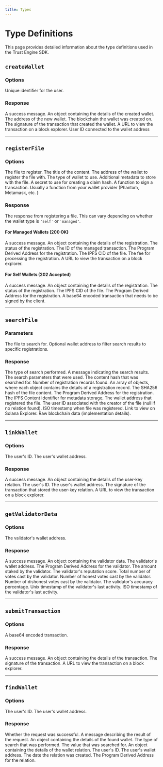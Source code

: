 ```yaml
---
title: Types
---
```


# Type Definitions

This page provides detailed information about the type definitions used in the Trust Engine SDK.

## `createWallet`

### Options

<ResponseField name="userID" type="string" required>
  Unique identifier for the user.
</ResponseField>

### Response

<ResponseField name="message" type="string">
  A success message.
</ResponseField>

<ResponseField name="details" type="object">
  An object containing the details of the created wallet.
  <Expandable>
    <ResponseField name="walletAddress" type="string">
      The address of the new wallet.
    </ResponseField>
    <ResponseField name="chain" type="string">
      The blockchain the wallet was created on.
    </ResponseField>
    <ResponseField name="transactionSignature" type="string">
      The signature of the transaction that created the wallet.
    </ResponseField>
    <ResponseField name="explorerUrl" type="string">
      A URL to view the transaction on a block explorer.
    </ResponseField>
    <ResponseField name="userID" type="string">
      User ID connected to the wallet address
    </ResponseField>
  </Expandable>
</ResponseField>

---

## `registerFile`

### Options

<ResponseField name="file" type="File" required>
  The file to register.
</ResponseField>

<ResponseField name="contentTitle" type="string" required>
  The title of the content.
</ResponseField>

<ResponseField name="walletAddress" type="string" required>
  The address of the wallet to register the file with.
</ResponseField>

<ResponseField name="walletType" type="'self' | 'managed'" required>
  The type of wallet to use.
</ResponseField>

<ResponseField name="metadata" type="string" optional>
  Additional metadata to store with the file.
</ResponseField>

<ResponseField name="secret" type="string" optional>
  A secret to use for creating a claim hash.
</ResponseField>

<ResponseField name="signTransaction" type="(transaction: Transaction) => Promise<Transaction>" optional>
  A function to sign a transaction. Usually a function from your wallet provider (Phantom, Metamask, etc. )
</ResponseField>

### Response

The response from registering a file. This can vary depending on whether the wallet type is `'self'` or `'managed'`.

#### For Managed Wallets (200 OK)

<ResponseField name="message" type="string">
  A success message.
</ResponseField>

<ResponseField name="details" type="object">
  An object containing the details of the registration.
  <Expandable>
    <ResponseField name="status" type="string">
      The status of the registration.
    </ResponseField>
    <ResponseField name="managedTransactionId" type="string">
      The ID of the managed transaction.
    </ResponseField>
    <ResponseField name="contentRegistrationPDA" type="string">
      The Program Derived Address for the registration.
    </ResponseField>
    <ResponseField name="ipfsCid" type="string">
      The IPFS CID of the file.
    </ResponseField>
    <ResponseField name="processingFee" type="string">
      The fee for processing the registration.
    </ResponseField>
    <ResponseField name="explorerUrl" type="string">
      A URL to view the transaction on a block explorer.
    </ResponseField>
  </Expandable>
</ResponseField>

#### For Self Wallets (202 Accepted)

<ResponseField name="message" type="string">
  A success message.
</ResponseField>

<ResponseField name="details" type="object">
  An object containing the details of the registration.
  <Expandable>
    <ResponseField name="status" type="string">
      The status of the registration.
    </ResponseField>
    <ResponseField name="ipfsCid" type="string">
      The IPFS CID of the file.
    </ResponseField>
    <ResponseField name="contentRegistrationPDA" type="string">
      The Program Derived Address for the registration.
    </ResponseField>
    <ResponseField name="transaction" type="string">
      A base64 encoded transaction that needs to be signed by the client.
    </ResponseField>
  </Expandable>
</ResponseField>

---

## `searchFile`

### Parameters

<ResponseField name="file" type="File" required>
  The file to search for.
</ResponseField>

<ResponseField name="walletAddress" type="string" optional>
  Optional wallet address to filter search results to specific registrations.
</ResponseField>

### Response

<ResponseField name="searchMode" type="string">
  The type of search performed.
</ResponseField>

<ResponseField name="message" type="string">
  A message indicating the search results.
</ResponseField>

<ResponseField name="searchCriteria" type="object">
  The search parameters that were used.
  <Expandable>
    <ResponseField name="contentHash" type="string">
      The content hash that was searched for.
    </ResponseField>
  </Expandable>
</ResponseField>

<ResponseField name="totalResults" type="number">
  Number of registration records found.
</ResponseField>

<ResponseField name="registrations" type="Array<object>">
  An array of objects, where each object contains the details of a registration record.
  <Expandable>
    <ResponseField name="contentHash" type="string">
      The SHA256 hash of the file content.
    </ResponseField>
    <ResponseField name="pdaAddress" type="string">
      The Program Derived Address for the registration.
    </ResponseField>
    <ResponseField name="ipfsCid" type="string">
      The IPFS Content Identifier for metadata storage.
    </ResponseField>
    <ResponseField name="registeredBy" type="string">
      The wallet address that registered the file.
    </ResponseField>
    <ResponseField name="userID" type="string | null">
      The user ID associated with the creator of the file (null if no relation found).
    </ResponseField>
    <ResponseField name="timestamp" type="string">
      ISO timestamp when file was registered.
    </ResponseField>
    <ResponseField name="explorerUrl" type="string">
      Link to view on Solana Explorer.
    </ResponseField>
    <ResponseField name="onChainData" type="object">
      Raw blockchain data (implementation details).
    </ResponseField>
  </Expandable>
</ResponseField>

---

## `linkWallet`

### Options

<ResponseField name="userID" type="string" required>
  The user's ID.
</ResponseField>

<ResponseField name="walletAddress" type="string" required>
  The user's wallet address.
</ResponseField>

### Response

<ResponseField name="message" type="string">
  A success message.
</ResponseField>

<ResponseField name="details" type="object">
  An object containing the details of the user-key relation.
  <Expandable>
    <ResponseField name="userID" type="string">
      The user's ID.
    </ResponseField>
    <ResponseField name="walletAddress" type="string">
      The user's wallet address.
    </ResponseField>
    <ResponseField name="transactionSignature" type="string">
      The signature of the transaction that stored the user-key relation.
    </ResponseField>
    <ResponseField name="explorerUrl" type="string">
      A URL to view the transaction on a block explorer.
    </ResponseField>
  </Expandable>
</ResponseField>

---

## `getValidatorData`

### Options

<ResponseField name="walletAddress" type="string" required>
  The validator's wallet address.
</ResponseField>

### Response

<ResponseField name="message" type="string">
  A success message.
</ResponseField>

<ResponseField name="details" type="object">
  An object containing the validator data.
  <Expandable>
    <ResponseField name="validatorAddress" type="string">
      The validator's wallet address.
    </ResponseField>
    <ResponseField name="validatorPDA" type="string">
      The Program Derived Address for the validator.
    </ResponseField>
    <ResponseField name="stakedAmount" type="number">
      The amount staked by the validator.
    </ResponseField>
    <ResponseField name="reputationScore" type="number">
      The validator's reputation score.
    </ResponseField>
    <ResponseField name="totalVotes" type="number">
      Total number of votes cast by the validator.
    </ResponseField>
    <ResponseField name="honestVotes" type="number">
      Number of honest votes cast by the validator.
    </ResponseField>
    <ResponseField name="dishonestVotes" type="number">
      Number of dishonest votes cast by the validator.
    </ResponseField>
    <ResponseField name="accuracyPercentage" type="number">
      The validator's accuracy percentage.
    </ResponseField>
    <ResponseField name="lastActiveTime" type="number">
      Unix timestamp of the validator's last activity.
    </ResponseField>
    <ResponseField name="lastActiveDate" type="string">
      ISO timestamp of the validator's last activity.
    </ResponseField>
  </Expandable>
</ResponseField>

---

## `submitTransaction`

### Options

<ResponseField name="transaction" type="string" required>
  A base64 encoded transaction.
</ResponseField>

### Response

<ResponseField name="message" type="string">
  A success message.
</ResponseField>

<ResponseField name="details" type="object">
  An object containing the details of the transaction.
  <Expandable>
    <ResponseField name="transactionSignature" type="string">
      The signature of the transaction.
    </ResponseField>
    <ResponseField name="explorerUrl" type="string">
      A URL to view the transaction on a block explorer.
    </ResponseField>
  </Expandable>
</ResponseField>

---

## `findWallet`

### Options

<ResponseField name="userID" type="string" optional>
  The user's ID.
</ResponseField>

<ResponseField name="walletAddress" type="string" optional>
  The user's wallet address.
</ResponseField>

### Response

<ResponseField name="success" type="boolean">
    Whether the request was successful.
</ResponseField>

<ResponseField name="message" type="string">
    A message describing the result of the request.
</ResponseField>

<ResponseField name="details" type="object">
    An object containing the details of the found wallet.
    <Expandable>
        <ResponseField name="searchType" type="string">
            The type of search that was performed.
        </ResponseField>
        <ResponseField name="searchValue" type="string">
            The value that was searched for.
        </ResponseField>
        <ResponseField name="relation" type="object">
            An object containing the details of the wallet relation.
            <Expandable>
                <ResponseField name="userId" type="string">
                    The user's ID.
                </ResponseField>
                <ResponseField name="walletAddress" type="string">
                    The user's wallet address.
                </ResponseField>
                <ResponseField name="createdAt" type="string">
                    The date the relation was created.
                </ResponseField>
                <ResponseField name="relationPDA" type="string">
                    The Program Derived Address for the relation.
                </ResponseField>
            </Expandable>
        </ResponseField>
    </Expandable>
</ResponseField>
